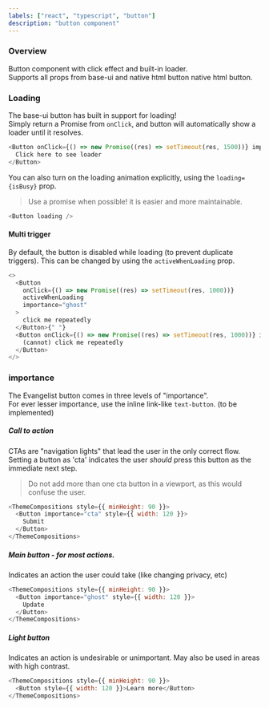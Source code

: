 ```yaml
---
labels: ["react", "typescript", "button"]
description: "button component"
---
```



### Overview

Button component with click effect and built-in loader.  
Supports all props from base-ui and native html button native html button.

### Loading

The base-ui button has built in support for loading!  
Simply return a Promise from `onClick`, and button will automatically show a loader until it resolves.

```js live=true
<Button onClick={() => new Promise((res) => setTimeout(res, 1500))} importance="ghost">
  Click here to see loader
</Button>
```

You can also turn on the loading animation explicitly, using the `loading={isBusy}` prop.

> Use a promise when possible! it is easier and more maintainable.

```js live=true
<Button loading />
```

#### Multi trigger

By default, the button is disabled while loading (to prevent duplicate triggers). This can be changed by using the `activeWhenLoading` prop.

```js live=true
<>
  <Button
    onClick={() => new Promise((res) => setTimeout(res, 1000))}
    activeWhenLoading
    importance="ghost"
  >
    click me repeatedly
  </Button>{" "}
  <Button onClick={() => new Promise((res) => setTimeout(res, 1000))} importance="ghost">
    (cannot) click me repeatedly
  </Button>
</>
```

### importance

The Evangelist button comes in three levels of "importance".  
For ever lesser importance, use the inline link-like `text-button`. (to be implemented)

##### Call to action

CTAs are "navigation lights" that lead the user in the only correct flow.  
Setting a button as 'cta' indicates the user _should_ press this button as the immediate next step.

> Do not add more than one cta button in a viewport, as this would confuse the user.

```js live
<ThemeCompositions style={{ minHeight: 90 }}>
  <Button importance="cta" style={{ width: 120 }}>
    Submit
  </Button>
</ThemeCompositions>
```

##### Main button - for most actions.

Indicates an action the user could take (like changing privacy, etc)

```js live
<ThemeCompositions style={{ minHeight: 90 }}>
  <Button importance="ghost" style={{ width: 120 }}>
    Update
  </Button>
</ThemeCompositions>
```

##### Light button

Indicates an action is undesirable or unimportant.
May also be used in areas with high contrast.

```js live
<ThemeCompositions style={{ minHeight: 90 }}>
  <Button style={{ width: 120 }}>Learn more</Button>
</ThemeCompositions>
```
